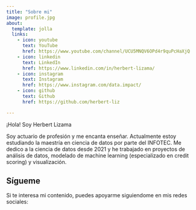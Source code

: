 ```yaml
---
title: "Sobre mi"
image: profile.jpg
about:
  template: jolla
  links:
    - icon: youtube
      text: YouTube
      href: https://www.youtube.com/channel/UCU5MNQV6OPd4r9quPcHaXjQ
    - icon: linkedin
      text: LinkedIn
      href: https://www.linkedin.com/in/herbert-lizama/
    - icon: instagram
      text: Instagram
      href: https://www.instagram.com/data.impact/
    - icon: github
      text: Github
      href: https://github.com/herbert-liz

---
```


¡Hola! Soy Herbert Lizama 

Soy actuario de profesión y me encanta enseñar. Actualmente estoy estudiando la maestría en ciencia de datos por parte del INFOTEC. Me dedico a la ciencia de datos desde 2021 y he trabajado en proyectos de análisis de datos, modelado de machine learning (especializado en credit scoring) y visualización.

## Sígueme
Si te interesa mi contenido, puedes apoyarme siguiendome en mis redes sociales: